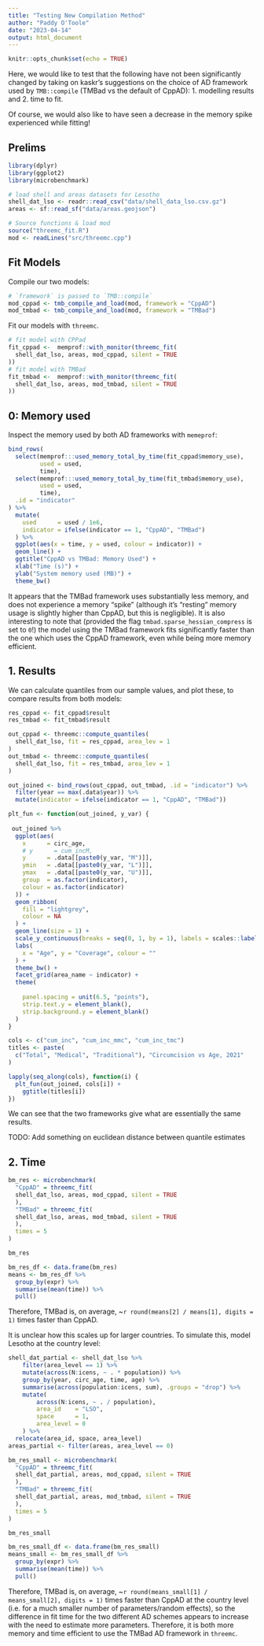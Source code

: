 ```yaml
---
title: "Testing New Compilation Method"
author: "Paddy O'Toole"
date: "2023-04-14"
output: html_document
---
```


```r
knitr::opts_chunk$set(echo = TRUE)
```

Here, we would like to test that the following have not been significantly 
changed by taking on kaskr's suggestions on the choice of AD framework
used by `TMB::compile` (TMBad vs the default of CppAD): 
1. modelling results and 
2. time to fit.

Of course, we would also like to have seen a decrease in the memory spike 
experienced while fitting!

## Prelims 

```r
library(dplyr)
library(ggplot2)
library(microbenchmark)
```


```r
# load shell and areas datasets for Lesotho
shell_dat_lso <- readr::read_csv("data/shell_data_lso.csv.gz")
areas <- sf::read_sf("data/areas.geojson")
```

```r
# Source functions & load mod 
source("threemc_fit.R")
mod <- readLines("src/threemc.cpp")
```

## Fit Models

Compile our two models:
```r
# `framework` is passed to `TMB::compile`
mod_cppad <- tmb_compile_and_load(mod, framework = "CppAD")
mod_tmbad <- tmb_compile_and_load(mod, framework = "TMBad")
```

Fit our models with `threemc`.
```r
# fit model with CPPad
fit_cppad <-  memprof::with_monitor(threemc_fit(
  shell_dat_lso, areas, mod_cppad, silent = TRUE
))
# fit model with TMBad 
fit_tmbad <-  memprof::with_monitor(threemc_fit(
  shell_dat_lso, areas, mod_tmbad, silent = TRUE
))
```

## 0: Memory used

Inspect the memory used by both AD frameworks with `memeprof`:
```r
bind_rows(
  select(memprof:::used_memory_total_by_time(fit_cppad$memory_use), 
         used = used, 
         time),
  select(memprof:::used_memory_total_by_time(fit_tmbad$memory_use), 
         used = used,
         time), 
  .id = "indicator"
) %>% 
  mutate(
    used      = used / 1e6,
    indicator = ifelse(indicator == 1, "CppAD", "TMBad")
  ) %>% 
  ggplot(aes(x = time, y = used, colour = indicator)) + 
  geom_line() + 
  ggtitle("CppAD vs TMBad: Memory Used") + 
  xlab("Time (s)") + 
  ylab("System memory used (MB)") + 
  theme_bw()
```

It appears that the TMBad framework uses substantially less memory,
and does not experience a memory “spike” (although it's "resting" memory usage 
is slightly higher than CppAD, but this is negligible). It is also interesting 
to note that (provided the flag `tmbad.sparse_hessian_compress` is set to `0`!)
the model using the TMBad framework fits significantly faster than the one 
which uses the CppAD framework, even while being more memory efficient. 

## 1. Results 

We can calculate quantiles from our sample values, and plot these, to compare 
results from both models:
```r
res_cppad <- fit_cppad$result
res_tmbad <- fit_tmbad$result

out_cppad <- threemc::compute_quantiles(
  shell_dat_lso, fit = res_cppad, area_lev = 1
)
out_tmbad <- threemc::compute_quantiles(
  shell_dat_lso, fit = res_tmbad, area_lev = 1
)
```

```r
out_joined <- bind_rows(out_cppad, out_tmbad, .id = "indicator") %>% 
  filter(year == max(.data$year)) %>% 
  mutate(indicator = ifelse(indicator == 1, "CppAD", "TMBad"))

plt_fun <- function(out_joined, y_var) {
  
 out_joined %>% 
  ggplot(aes(
    x      = circ_age,
    # y      = cum_incM,
    y      = .data[[paste0(y_var, "M")]],
    ymin   = .data[[paste0(y_var, "L")]],
    ymax   = .data[[paste0(y_var, "U")]],
    group  = as.factor(indicator), 
    colour = as.factor(indicator)
  )) + 
  geom_ribbon(
    fill = "lightgrey",
    colour = NA
  ) +
  geom_line(size = 1) +
  scale_y_continuous(breaks = seq(0, 1, by = 1), labels = scales::label_percent(accuracy = 1)) +
  labs(
    x = "Age", y = "Coverage", colour = ""
  ) +
  theme_bw() +
  facet_grid(area_name ~ indicator) + 
  theme(
    
    panel.spacing = unit(6.5, "points"),
    strip.text.y = element_blank(), 
    strip.background.y = element_blank()
  ) 
}

cols <- c("cum_inc", "cum_inc_mmc", "cum_inc_tmc")
titles <- paste(
  c("Total", "Medical", "Traditional"), "Circumcision vs Age, 2021"
)

lapply(seq_along(cols), function(i) {
  plt_fun(out_joined, cols[i]) + 
    ggtitle(titles[i])
})
```

We can see that the two frameworks give what are essentially the same results. 

TODO: Add something on euclidean distance between quantile estimates

## 2. Time 

```r
bm_res <- microbenchmark(
  "CppAD" = threemc_fit(
  shell_dat_lso, areas, mod_cppad, silent = TRUE
  ), 
  "TMBad" = threemc_fit(
  shell_dat_lso, areas, mod_tmbad, silent = TRUE
  ), 
  times = 5
)
```
```r
bm_res
```

```r
bm_res_df <- data.frame(bm_res)
means <- bm_res_df %>% 
  group_by(expr) %>% 
  summarise(mean(time)) %>% 
  pull()
```

Therefore, TMBad is, on average, 
~`r round(means[2] / means[1], digits = 1)` 
times faster than CppAD. 

It is unclear how this scales up for larger countries. To simulate this, model
Lesotho at the country level: 
```r
shell_dat_partial <- shell_dat_lso %>% 
    filter(area_level == 1) %>% 
    mutate(across(N:icens, ~ . * population)) %>% 
    group_by(year, circ_age, time, age) %>% 
    summarise(across(population:icens, sum), .groups = "drop") %>% 
    mutate(
        across(N:icens, ~ . / population), 
        area_id    = "LSO", 
        space      = 1, 
        area_level = 0
    ) %>% 
  relocate(area_id, space, area_level)
areas_partial <- filter(areas, area_level == 0)

bm_res_small <- microbenchmark(
  "CppAD" = threemc_fit(
  shell_dat_partial, areas, mod_cppad, silent = TRUE
  ), 
  "TMBad" = threemc_fit(
  shell_dat_partial, areas, mod_tmbad, silent = TRUE
  ), 
  times = 5
)
```
```r
bm_res_small
```

```r
bm_res_small_df <- data.frame(bm_res_small)
means_small <- bm_res_small_df %>% 
  group_by(expr) %>% 
  summarise(mean(time)) %>% 
  pull()
```

Therefore, TMBad is, on average, 
~`r round(means_small[1] / means_small[2], digits = 1)` times
faster than CppAD at the country level (i.e. for a much smaller number 
of parameters/random effects), so the difference in fit time for the two 
different AD schemes appears to increase with the need to estimate more 
parameters. Therefore, it is both more memory and time efficient 
to use the TMBad AD framework in `threemc`. 